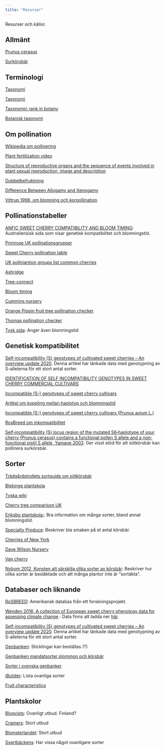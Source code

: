 ```yaml
---
title: "Resurser"
---
```


Resurser och källor.

## Allmänt

[Prunus cerasus](https://en.wikipedia.org/wiki/Prunus_cerasus)

[Surkörsbär](https://en.wikipedia.org/wiki/Prunus_cerasus#Origins_and_cultivation)

<!-- Bok Webster A.D & Looney N.E (red) (1996) Cherries: Crop physiology, production and uses. Cambridge, CAB INTERNATIONAL Kap. 3, 5, 7, 8, 15. -->

<!-- https://svensktradgard.se/ -->

## Terminologi

[Taxonomi](https://botanicalsociety.org.za/the-science-of-names-an-introduction-to-plant-taxonomy/)

[Taxonomi](https://glossary.lias.net/wiki/Taxonomic_rank)

[Taxonomic rank in botany](https://en.wikipedia.org/wiki/Taxonomic_rank#Ranks_in_botany)

[Botanisk taxonomi](https://en.wikipedia.org/wiki/Taxonomic_rank#Ranks_in_botany)

## Om pollination

[Wikipedia om pollinering](https://sv.wikipedia.org/wiki/Pollinering)

[Plant fertilization video](https://study.com/academy/lesson/plant-fertilization-process-definition-quiz.html)

[Structure of reproductive organs and the sequence of events involved in plant sexual reproduction, image and description](https://www.researchgate.net/figure/Structure-of-reproductive-organs-and-the-sequence-of-events-involved-in-plant-sexual_fig1_303994517)

[Dubbelbefruktning](https://en.wikipedia.org/wiki/Double_fertilization)

[Difference Between Allogamy and Xenogamy](https://pediaa.com/difference-between-allogamy-and-xenogamy/)

[Vittrup 1998, om blomning och korpollination](https://www.actahort.org/books/423/423_4.htm)

## Pollinationstabeller

[ANFIC SWEET CHERRY COMPATIBILITY AND BLOOM TIMING](https://anfic.com.au/wp-content/uploads/2022/05/ANFIC-Sweet-Cherry-Pollination-Table-13042022.pdf): Australiensisk sida som visar genetisk kompatibilitet och blomningstid.

[Primrose UK pollinationsgrupper](https://www.primrose.co.uk/blog/plants/cherry-fruit-trees-pollination-varieties-guide/)
<!-- Self-sterile cherry trees require another variety flowering at the same time to ensure fertilisation. They are henceforth put into flowering groups from 1 (very early) to 6 (very late). A cherry tree can be partnered with a cherry that is plus or minus 1 (+-1) its own group. -->

[Sweet Cherry pollination table](https://anfic.com.au/wp-content/uploads/2020/07/ANFIC-Sweet-Cherry-Pollination-Table-06072020.pdf)

[UK pollniantion groups list common cherries](https://www.gardenfocused.co.uk/fruitarticles/cherry/pollination.php)

<!-- "Suitable pollination partners include those in the same pollination group and the pollination group above and below. For instance, Merton Bigarreau is in pollination 3. It can be pollinated by  varieties not only in pollination group three but also in the groups 2 and 4." -->

[Ashridge](https://www.ashridgetrees.co.uk/advice/pollinating-cherry-trees)

[Tree-connect](https://treeconnect.com/cherry-tree-pollenizer/)

[Bloom timing](https://treeconnect.com/cherry-tree-pollenizer/)

[Cummins nursery](https://www.cumminsnursery.com/learn-trees/fruit-tree-bloom-dates/)
<!-- "Because sweet cherry pollination is complicated, we always recommend that growers start with one self-fertile “universal pollenizer.” This way you are guaranteed to have at least some cherries in your crop. Once you start adding trees to your cherry collection, you will likely have questions about bloom times. The two lists below are groups that will not make good pairings because their bloom times are at the opposite ends of the sweet cherry bloom period:" -->
<!-- "We do not recommend using tart cherries as pollenizers for sweet cherries, as the bloom time for tart cherries is usually later than that of sweet cherries." -->

[Orange Pippin fruit tree pollination checker](https://www.orangepippintrees.co.uk/pollinationchecker.aspx)

<!-- https://www.hollandrosetta.com/en/planting-material/cherries/cherries/ -->

[Thomas pollination checker](https://thomasfruittrees.eu/pollinationchecker.aspx)

<!-- "Because of this uncertainty our pollination checker will only recommend varieties which flower at the same time and are universal pollinators. Universal pollinator varieties will pollinate all other cherry varieties which are in flower at the same time (with a few exceptions, for example Stella - a universal pollinator - will not pollinate Bing)." -->

[Tysk sida](https://www.baumpruefung.de/pflanzen-und-pflegen/kirsche-befruchtertabelle/): Anger även blomningstid

## Genetisk kompatibilitet

[Self-incompatibility (S) genotypes of cultivated sweet cherries – An overview update 2020](https://www.openagrar.de/receive/openagrar_mods_00064311). Denna artikel har länkade data med genotypning av S-allelerna för ett stort antal sorter.

[IDENTIFICATION OF SELF INCOMPATIBILITY GENOTYPES IN SWEET CHERRY COMMERCIAL CULTIVARS](http://www.agricultforest.ac.me/paper.php?id=3137)

[Incompatible (S-) genotypes of sweet cherry cultivars](https://www.sciencedirect.com/science/article/abs/pii/S0304423812004396)
<!-- An update of the S-genotype of 734 sweet cherries was summarized. The data includes results of 51 new varieties supplemented with data from various published sources and personal information up to 2012 -->

[Artikel om koppling mellan haplotyp och blomningstid](http://www.agricultforest.ac.me/paper.php?id=3137)

[Incompatible (S-) genotypes of sweet cherry cultivars (Prunus avium L.)](https://www.sciencedirect.com/science/article/abs/pii/S0304423812004396)

[RosBreed om inkompatibilitet](https://www.rosbreed.org/breeding/dna-tests/cherry/cross-compatibility)

<!-- https://link.springer.com/article/10.1007/s001220051700 -->


<!-- Schuster, Mirko Mirko (2020): Self-incompatibility (S) genotypes of cultivated sweet cherries – An overview update 2020. OpenAgrar Repository. Online unter: https://www.openagrar.de/receive/openagrar_mods_00064311. -->
<!-- - Här finns excelfiler för nedladdning -->

[Self‐incompatibility (S) locus region of the mutated S6‐haplotype of sour cherry (Prunus cerasus) contains a functional pollen S allele and a non‐functional pistil S allele, Yamane 2003](https://academic.oup.com/jxb/article/54/392/2431/621944). Ger visst stöd för att sötkörsbär kan pollinera surkörsbär.

## Sorter

[Trädgårdstrollets sortguide om sötkörsbär](https://www.tradgardstrollet.se/2023/06/08/sortguide-sotkorsbar/)

[Blekinge plantskola](https://organicfruittrees.eu/products/buttners-rote)
<!-- Mognad: juli = tidigt //aug = mellan // sept = sen -->
<!-- Skörd: bra / medel / liten -->

[Tyska wiki](https://de.wikipedia.org/wiki/Liste_von_Kirschsorten)

[Cherry tree comparison UK](https://www.gardenfocused.co.uk/fruitarticles/cherry/varieties.php)

[Eriksbo plantskola:](http://www.eriksbo-plantskola.se/): Bra information om många sorter, bland annat blomningstid.

[Specialty Produce](https://specialtyproduce.com/produce/Schattenmorelle_Cherries_17828.php): Beskriver bla smaken på et antal körsbär.

[Cherries of New York](http://www.chathamapples.com/CherriesNY/TCNYIndex.htm#INDEX)

<!-- Tysk sida: https://www.gartenbaumschule-becker.de/artikel/76864/suesskirsche-schneiders-spaete-knorpelkirsche -->

[Dave Wilson Nursery](https://www.wheretobuy.davewilson.com/product-information/product/cherries) <!-- Note: Has BT -->

[Van cherry](https://en.wikipedia.org/wiki/Van_cherry)

[Nybom 2012, Konsten att särskilja olika sorter av körsbär](https://pub.epsilon.slu.se/8732/7/nybom_et_al_120419.pdf): Beskriver hur olika sorter är besläktade och att många plantor inte är "sortäkta".

## Databaser och liknande

[RoSBREED](https://www.rosbreed.org/): Amerikansk databas från ett forskningsprojekt.

[Wenden 2016, A collection of European sweet cherry phenology data for assessing climate change](https://www.nature.com/articles/sdata2016108) : Data finns att ladda ner [här](https://datadryad.org/stash/dataset/doi:10.5061/dryad.1d28m).

[Self-incompatibility (S) genotypes of cultivated sweet cherries – An overview update 2020](https://www.openagrar.de/receive/openagrar_mods_00064311). Denna artikel har länkade data med genotypning av S-allelerna för ett stort antal sorter.

<!-- [EURISCO, europeisk databas](https://eurisco.ipk-gatersleben.de/apex/eurisco_ws/r/eurisco/eurisco-download-by-species) -->
<!-- Data descriptors: https://www.ecpgr.cgiar.org/fileadmin/templates/ecpgr.org/upload/NW_and_WG_UPLOADS/Prunus/EPDB_New_list_of_descriptors_2011.pdf -->

<!-- ## Bilder -->

<!-- [Körsbärsblomma, surkörsbär:](https://commons.wikimedia.org/wiki/File:Prunus_cerasus_blossom_1.jpg) -->

<!-- Note: Finns i hög upplösning. -->

[Genbanken](https://www.slu.se/centrumbildningar-och-projekt/nationellagenbanken/): Sticklingar kan beställas (?)

[Genbanken mandatsorter plommon och körsbär](https://www.slu.se/centrumbildningar-och-projekt/nationellagenbanken/vaxterna/frukten-i-nationellagenbanken/mandatsortlista-plommon/)

[Sorter i svenska genbanker](https://stud.epsilon.slu.se/182/1/vandermaarel_l_090515.pdf)

[iBulider](https://ibuilder-en.techinfus.com/chereshnya/sorta/): Lista ovanliga sorter

[Fruit characteristics](https://www.saplant.co.za/fruit-types/cherries/)

## Plantskolor

[Bloqvists](https://www.blomqvistplantskola.com/index.php?route=product/product&path=123&product_id=2372): Ovanligt utbud. Finland?

[Cramers](https://shop.cramersblommor.com/vaxter/tradgardsvaxter/frukttrad/korsbarstrad/): Stort utbud

[Blomsterlandet](https://www.blomsterlandet.se/produkter/vaxter/utomhus/frukttrad/korsbarstrad/sotkorsbar-donnissen-donissens-gelbe-knorpelkirsche-77981/): Stort utbud

[Svartbäckens](https://shop.svartbackens.com/korsbar): Har vissa något ovanligare sorter
